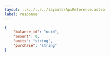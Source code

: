 ---
layout: ../../../../layouts/ApiReference.astro
label: response
---

```json
{
	"balance_id": "uuid",
	"amount": 0,
	"units": "string",
	"purchase": "string"
}
```

